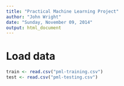 ```yaml
---
title: "Practical Machine Learning Project"
author: "John Wright"
date: "Sunday, November 09, 2014"
output: html_document
---
```


# Load data
```r
train <- read.csv("pml-training.csv")
test <- read.csv("pml-testing.csv")
```
